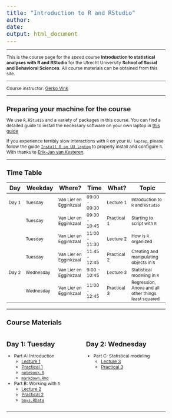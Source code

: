 ```yaml
---
title: "Introduction to R and RStudio"
author: 
date: 
output: html_document
---
```


<style type="text/css">

body{ /* Normal  */
      font-size: 12px;
  }
td {  /* Table  */
  font-size: 12px;
}
h1.title {
  font-size: 18px;
  color: DarkBlue;
}
h1 { /* Header 1 */
  font-size: 18px;
}
h2 { /* Header 2 */
    font-size: 18px;
}
h3 { /* Header 3 */
  font-size: 18px;
}
code.r{ /* Code block */
    font-size: 18px;
}
pre { /* Code block - determines code spacing between lines */
    font-size: 18px;
}
</style>

<style>
.column-left{
  float: left;
  width: 50%;
  text-align: left;
}
.column-right{
  float: right;
  width: 50%;
  text-align: left;
}
.span-wide{
  float: right;
  width: 100%;
  text-align: left;
}
</style>

---

This is the course page for the *speed* course **Introduction to statistical analyses with R and RStudio** for the Utrecht University **School of Social and Behavioral Sciences**. All course materials can be obtained from this site. 

---

Course instructor: 
[Gerko Vink](https://www.gerkovink.com)

---

# Preparing your machine for the course
We use `R`, `RStudio` and a variety of packages in this course. You can find a detailed guide to install the necessary software on your own laptop in [this guide](How_to_prepare.html)

If you experience terribly slow interactions with `R` on your `UU laptop`, please follow the guide [`Install R on UU laptop`](https://gist.github.com/vankesteren/f2e198aa5ab4f6262b21a3d13bbea0b5) to properly install and configure `R`. With thanks to [Erik-Jan van Kesteren](https://erikjanvankesteren.nl).

---

# Time Table

| Day   | Weekday   | Where? | Time          | What?            | Topic                                                 |
|-------|-----------|-----------| ---------------|------------|-------------------------------------------------------|
| Day 1 | Tuesday | Van Lier en Egginkzaal | 09:00 - 09:30 | Lecture 1        | Introduction to `R` and `RStudio`|
|       | Tuesday | Van Lier en Egginkzaal | 09:30 - 10:45 | Practical 1      | Starting to script with `R`|
|       | Tuesday | Van Lier en Egginkzaal | 11:00 - 11:30 | Lecture 2        | How is `R` organized |
|       | Tuesday | Van Lier en Egginkzaal | 11.45 - 12:45 | Practical 2      | Creating and manipulating objects in `R`|
| Day 2 | Wednesday | Van Lier en Egginkzaal | 9:00 - 10:45 |  Lecture 3     | Statistical modeling in `R`|
|       | Wednesday | Van Lier en Egginkzaal | 11:00 - 12:45 |  Practical 3   | Regression, Anova and all other things least squared|

---

# Course Materials

<div class="column-left">
## Day 1: Tuesday
- Part A: Introduction
    - [Lecture 1](Part A - Introduction/Lecture_A.html)
    - [Practical 1](Part A - Introduction/Practical_A_walkthrough.html)
    - [`notebook.R`](Part A - Introduction/notebook.R)
    - [`markdown.Rmd`](Part A - Introduction/markdown.Rmd)
- Part B: Working with `R`
    - [Lecture 2](Part B - How is R organized/Lecture_B.html)
    - [Practical 2](Part B - How is R organized/Practical_B_walkthrough.html)
    - [`boys.RData`](Part B - How is R organized/boys.RData)
</div>

<div class="column-right">
## Day 2: Wednesday
- Part C: Statistical modeling
    - [Lecture 3](Part E - Model estimation/Lecture_E.html)
    - [Practical 3](Part E - Model estimation/Practical_E_walkthrough.html)
</div>


<div class="span-wide">

---

</div>
